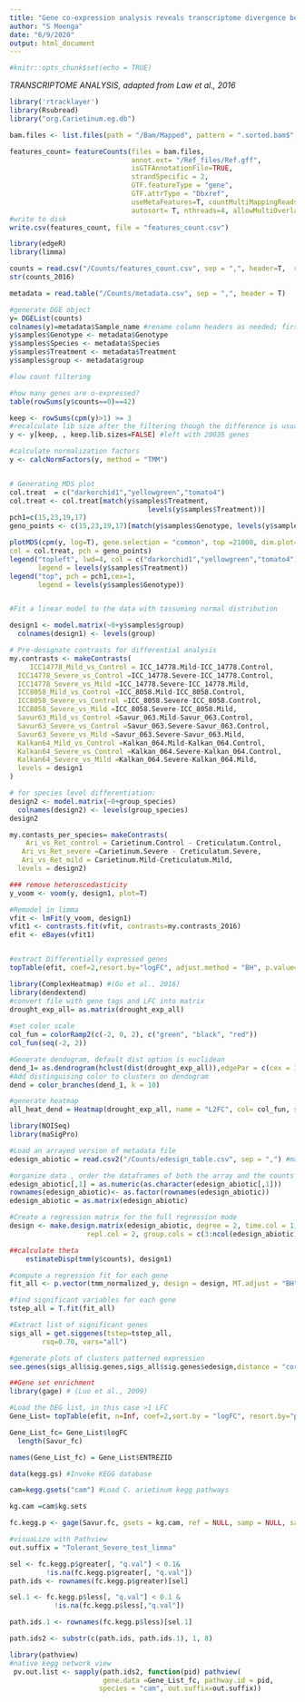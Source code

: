 ```yaml
---
title: "Gene co-expression analysis reveals transcriptome divergence between wild and cultivated chickpea under drought stress"
author: "S Moenga"
date: "6/9/2020"
output: html_document
---
```


```r
#knitr::opts_chunk$set(echo = TRUE)
```

*TRANSCRIPTOME ANALYSIS, adapted from Law et al., 2016*

```r
library('rtracklayer')
library(Rsubread)
library("org.Carietinum.eg.db")

bam.files <- list.files(path = "/Bam/Mapped", pattern = ".sorted.bam$", full.names = T)

features_count= featureCounts(files = bam.files, 
                              annot.ext= "/Ref_files/Ref.gff",
                              isGTFAnnotationFile=TRUE, 
                              strandSpecific = 2,
                              GTF.featureType = "gene",
                              GTF.attrType = "Dbxref",
                              useMetaFeatures=T, countMultiMappingReads=T, 
                              autosort= T, nthreads=4, allowMultiOverlap=T ) 
#write to disk
write.csv(features_count, file = "features_count.csv")

```

```r
library(edgeR)
library(limma)

counts = read.csv("/Counts/features_count.csv", sep = ",", header=T,  row.names = 1)
str(counts_2016)

metadata = read.table("/Counts/metadata.csv", sep = ",", header = T)

#generate DGE object
y= DGEList(counts) 
colnames(y)=metadata$Sample_name #rename column headers as needed; first check that metadata file sample order matches counts file order 
y$samples$Genotype <- metadata$Genotype
y$samples$Species <- metadata$Species
y$samples$Treatment <- metadata$Treatment
y$samples$group <- metadata$group

#low count filtering

#how many genes are o-expressed?
table(rowSums(y$counts==0)==42)

keep <- rowSums(cpm(y)>1) >= 3
#recalculate lib size after the filtering though the difference is usually negligible.
y <- y[keep, , keep.lib.sizes=FALSE] #left with 20035 genes 

#calculate normalization factors
y <- calcNormFactors(y, method = "TMM")


# Generating MDS plot
col.treat  = c("darkorchid1","yellowgreen","tomato4")
col.treat <- col.treat[match(y$samples$Treatment,
                                  levels(y$samples$Treatment))]
pch1=c(15,23,19,17)
geno_points <- c(15,23,19,17)[match(y$samples$Genotype, levels(y$samples$Genotype))]

plotMDS(cpm(y, log=T), gene.selection = "common", top =21000, dim.plot= c(1,2),cex =2,
col = col.treat, pch = geno_points)
legend("topleft", lwd=4, col = c("darkorchid1","yellowgreen","tomato4"),cex=1.3,
       legend = levels(y$samples$Treatment))
legend("top", pch = pch1,cex=1, 
       legend = levels(y$samples$Genotype))


#Fit a linear model to the data with tassuming normal distribution

design1 <- model.matrix(~0+y$samples$group)
  colnames(design1) <- levels(group)

# Pre-designate contrasts for differential analysis
my.contrasts <- makeContrasts(
     ICC14778_Mild_vs_Control = ICC_14778.Mild-ICC_14778.Control,                       
  ICC14778_Severe_vs_Control =ICC_14778.Severe-ICC_14778.Control,
  ICC14778_Severe_vs_Mild =ICC_14778.Severe-ICC_14778.Mild,
  ICC8058_Mild_vs_Control =ICC_8058.Mild-ICC_8058.Control,
  ICC8058_Severe_vs_Control =ICC_8058.Severe-ICC_8058.Control,
  ICC8058_Severe_vs_Mild =ICC_8058.Severe-ICC_8058.Mild,
  Savur63_Mild_vs_Control =Savur_063.Mild-Savur_063.Control,
  Savur63_Severe_vs_Control =Savur_063.Severe-Savur_063.Control,
  Savur63_Severe_vs_Mild =Savur_063.Severe-Savur_063.Mild,
  Kalkan64_Mild_vs_Control =Kalkan_064.Mild-Kalkan_064.Control,
  Kalkan64_Severe_vs_Control =Kalkan_064.Severe-Kalkan_064.Control,
  Kalkan64_Severe_vs_Mild =Kalkan_064.Severe-Kalkan_064.Mild,
  levels = design1
)

# for species level differentiation:
design2 <- model.matrix(~0+group_species)
  colnames(design2) <- levels(group_species)
design2

my.contasts_per_species= makeContrasts(
    Ari_vs_Ret_control = Carietinum.Control - Creticulatum.Control,           
   Ari_vs_Ret_severe =Carietinum.Severe - Creticulatum.Severe,
   Ari_vs_Ret_mild = Carietinum.Mild-Creticulatum.Mild, 
  levels = design2)

### remove heteroscedasticity
y_voom <- voom(y, design1, plot=T)

#Remodel in limma 
vfit <- lmFit(y_voom, design1)
vfit1 <- contrasts.fit(vfit, contrasts=my.contrasts_2016)
efit <- eBayes(vfit1)


#extract Differentially expressed genes
topTable(efit, coef=2,resort.by="logFC", adjust.method = "BH", p.value=0.05, number =Inf)

```


```r
library(ComplexHeatmap) #(Gu et al., 2016)
library(dendextend)
#convert file with gene tags and LFC into matrix
drought_exp_all= as.matrix(drought_exp_all)
    
#set color scale
col_fun = colorRamp2(c(-2, 0, 2), c("green", "black", "red"))
col_fun(seq(-2, 2))

#Generate dendogram, default dist option is euclidean
dend_1= as.dendrogram(hclust(dist(drought_exp_all)),edgePar = c(cex = 1, lty = 1:3), horiz = T)
#Add distinguising color to clusters on dendogram 
dend = color_branches(dend_1, k = 10)

#generate heatmap
all_heat_dend = Heatmap(drought_exp_all, name = "L2FC", col= col_fun, show_row_names = F,use_raster = T, jitter =T, cluster_rows = dend, row_split = 10, row_dend_width = unit(70, "mm"))

```


```r

library(NOISeq)
library(maSigPro)

#Load an arrayed version of metadata file
edesign_abiotic = read.csv2("/Counts/edesign_table.csv", sep = ",") #make sure rownames are unique

#organize data , order the dataframes of both the array and the counts 
edesign_abiotic[,1] = as.numeric(as.character(edesign_abiotic[,1]))
rownames(edesign_abiotic)<- as.factor(rownames(edesign_abiotic))
edesign_abiotic = as.matrix(edesign_abiotic)

#Create a regression matrix for the full regression mode
design <- make.design.matrix(edesign_abiotic, degree = 2, time.col = 1, 
                   repl.col = 2, group.cols = c(3:ncol(edesign_abiotic)))

##calculate theta
    estimateDisp(tmm(y$counts), design1)

#compute a regression fit for each gene
fit_all <- p.vector(tmm_normalized_y, design = design, MT.adjust = "BH", Q = 0.05, counts = T, min.obs = 20, theta = 11.084)

#find significant variables for each gene
tstep_all = T.fit(fit_all)

#Extract list of significant genes 
sigs_all = get.siggenes(tstep=tstep_all,
        rsq=0.70, vars="all")

#generate plots of clusters patterned expression
see.genes(sigs_all$sig.genes,sigs_all$sig.genes$edesign,distance = "cor", min.obs =20, step.method = "two.ways.backward", cluster.method = "hclust",show.fit=F, k=15, alfa=0.05, color.mode= "rainbow", cexlab = 14, legend = T,summary.mode = "median", newX11 = F)


```


```r
##Gene set enrichment
library(gage) # (Luo et al., 2009)

#Load the DEG list, in this case >1 LFC
Gene_List= topTable(efit, n=Inf, coef=2,sort.by = "logFC", resort.by="p")

Gene_List_fc= Gene_List$logFC
  length(Savur_fc)

names(Gene_List_fc) = Gene_List$ENTREZID

data(kegg.gs) #Invoke KEGG database

cam=kegg.gsets("cam") #Load C. arietinum kegg pathways

kg.cam =cam$kg.sets

fc.kegg.p <- gage(Savur.fc, gsets = kg.cam, ref = NULL, samp = NULL, same.dir=T,set.size = c(2, 500), FDR.adj= T, use.fold =T) 

#visuaLize with Pathview
out.suffix = "Tolerant_Severe_test_limma"

sel <- fc.kegg.p$greater[, "q.val"] < 0.1&
         !is.na(fc.kegg.p$greater[, "q.val"])
path.ids <- rownames(fc.kegg.p$greater)[sel]

sel.1 <- fc.kegg.p$less[, "q.val"] < 0.1 &
           !is.na(fc.kegg.p$less[,"q.val"])

path.ids.1 <- rownames(fc.kegg.p$less)[sel.1]

path.ids2 <- substr(c(path.ids, path.ids.1), 1, 8)

library(pathview)
#native kegg network view
 pv.out.list <- sapply(path.ids2, function(pid) pathview(
                       gene.data =Gene_List_fc, pathway.id = pid,
                      species = "cam", out.suffix=out.suffix))

```

